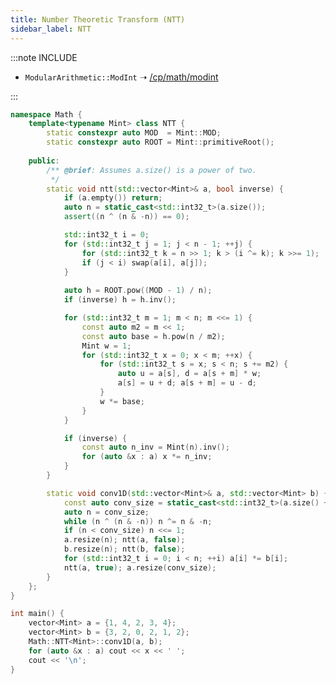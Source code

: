 ```yaml
---
title: Number Theoretic Transform (NTT)
sidebar_label: NTT
---
```


:::note INCLUDE

- `ModularArithmetic::ModInt` ➝ [/cp/math/modint](/cp/math/modint)

:::

``` cpp
namespace Math {
    template<typename Mint> class NTT {
        static constexpr auto MOD  = Mint::MOD;
        static constexpr auto ROOT = Mint::primitiveRoot();
        
    public:
        /** @brief: Assumes a.size() is a power of two.
         */
        static void ntt(std::vector<Mint>& a, bool inverse) {
            if (a.empty()) return;
            auto n = static_cast<std::int32_t>(a.size());
            assert((n ^ (n & -n)) == 0);

            std::int32_t i = 0;
            for (std::int32_t j = 1; j < n - 1; ++j) {
                for (std::int32_t k = n >> 1; k > (i ^= k); k >>= 1);
                if (j < i) swap(a[i], a[j]);
            }
        
            auto h = ROOT.pow((MOD - 1) / n);
            if (inverse) h = h.inv();

            for (std::int32_t m = 1; m < n; m <<= 1) {
                const auto m2 = m << 1;
                const auto base = h.pow(n / m2);
                Mint w = 1;
                for (std::int32_t x = 0; x < m; ++x) {
                    for (std::int32_t s = x; s < n; s += m2) {
                        auto u = a[s], d = a[s + m] * w;
                        a[s] = u + d; a[s + m] = u - d;
                    }
                    w *= base;
                }
            }

            if (inverse) {
                const auto n_inv = Mint(n).inv();
                for (auto &x : a) x *= n_inv;
            }
        }

        static void conv1D(std::vector<Mint>& a, std::vector<Mint> b) {
            const auto conv_size = static_cast<std::int32_t>(a.size() + b.size() - 1);
            auto n = conv_size;
            while (n ^ (n & -n)) n ^= n & -n;
            if (n < conv_size) n <<= 1;
            a.resize(n); ntt(a, false);
            b.resize(n); ntt(b, false);
            for (std::int32_t i = 0; i < n; ++i) a[i] *= b[i];
            ntt(a, true); a.resize(conv_size);
        }
    };
}

int main() {
    vector<Mint> a = {1, 4, 2, 3, 4};
    vector<Mint> b = {3, 2, 0, 2, 1, 2};
    Math::NTT<Mint>::conv1D(a, b);
    for (auto &x : a) cout << x << ' ';
    cout << '\n';
}
```
